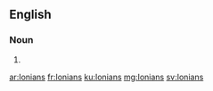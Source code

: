 ==English==

===Noun===
{{head|en}}

# {{plural of|Ionian}}

[[ar:Ionians]]
[[fr:Ionians]]
[[ku:Ionians]]
[[mg:Ionians]]
[[sv:Ionians]]